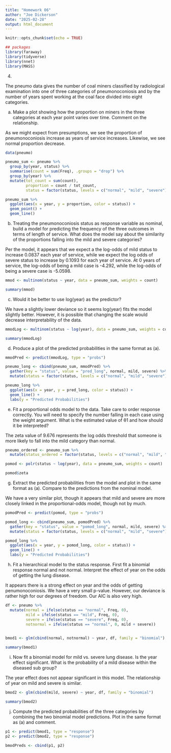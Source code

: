 ```yaml
---
title: "Homework 06"
author: "Joe Dickerson"
date: "2025-02-28"
output: html_document
---
```


```r
knitr::opts_chunk$set(echo = TRUE)
```

```r

## packages
library(faraway)
library(tidyverse)
library(nnet)
library(MASS)

```
4.

The pneumo data gives the number of coal miners classified by radiological examination into one of three categories of pneumonoconiosis and by the number of years spent working at the coal face divided into eight categories.

(a) Make a plot showing how the proportion on miners in the three categories at each year point varies over time. Comment on the relationship.

As we might expect from presumptions, we see the proportion of pneumonoconiosis increase as years of service increases. Likewise, we see normal proportion decrease.

```r

data(pneumo)

pneumo_sum <- pneumo %>% 
  group_by(year, status) %>% 
  summarise(count = sum(Freq), .groups = "drop") %>%  
  group_by(year) %>%  
  mutate(tot_count = sum(count),
         proportion = count / tot_count,
         status = factor(status, levels = c("normal", "mild", "severe")))

pneumo_sum %>% 
  ggplot(aes(x = year, y = proportion, color = status)) +
  geom_point() +
  geom_line()

```

(b) Treating the pneumonoconiosis status as response variable as nominal, build a model for predicting the frequency of the three outcomes in terms of length of service. What does the model say about the similarity of the proportions falling into the mild and severe categories?

Per the model, it appears that we expect a the log-odds of mild status to increase 0.0837 each year of service, while we expect the log odds of severe status to increase by 0.1093 for each year of service. At 0 years of service, the log-odds of being a mild case is -4.292, while the log-odds of being a severe case is -5.0598.

```r

mmod <- multinom(status ~ year, data = pneumo_sum, weights = count)

summary(mmod)

```

(c) Would it be better to use log(year) as the predictor? 

We have a slightly lower deviance so it seems log(year) fits the model slightly better. However, it is possible that changing the scale would decrease interpretability of the data.

```r

mmodLog <- multinom(status ~ log(year), data = pneumo_sum, weights = count)

summary(mmodLog)

```

(d) Produce a plot of the predicted probabilities in the same format as (a).


```r

mmodPred <- predict(mmodLog, type = "probs")

pneumo_long <- cbind(pneumo_sum, mmodPred) %>% 
  gather(key = "status", value = "pred_long", normal, mild, severe) %>% 
  mutate(status = factor(status, levels = c("normal", "mild", "severe")))

pneumo_long %>% 
  ggplot(aes(x = year, y = pred_long, color = status)) +
  geom_line() +
  labs(y = "Predicted Probabilities")

```

(e) Fit a proportional odds model to the data. Take care to order response correctly. You will need to specify the number falling in each case using the weight argument. What is the estimated value of θ1 and how should it be interpreted?

The zeta value of 9.676 represents the log odds threshold that someone is more likely to fall into the mild category than normal. 

```r

pneumo_ordered <- pneumo_sum %>% 
  mutate(status_ordered = factor(status, levels = c("normal", "mild", "severe"), ordered = TRUE))

pomod <- polr(status ~ log(year), data = pneumo_sum, weights = count)

pomod$zeta

```

(g) Extract the predicted probabilities from the model and plot in the same format as (a). Compare to the predictions from the nominal model.

We have a very similar plot, though it appears that mild and severe are more closely linked in the proportional-odds model, though not by much.

```r

pomodPred <- predict(pomod, type = "probs")

pomod_long <- cbind(pneumo_sum, pomodPred) %>% 
  gather(key = "status", value = "pomod_long", normal, mild, severe) %>% 
  mutate(status = factor(status, levels = c("normal", "mild", "severe")))

pomod_long %>% 
  ggplot(aes(x = year, y = pomod_long, color = status)) +
  geom_line() +
  labs(y = "Predicted Probabilities")

```

(h) Fit a hierarchical model to the status response. First fit a binomial response normal and not normal. Interpret the effect of year on the odds of getting the lung disease.

It appears there is a strong effect on year and the odds of getting penumonoconiosis. We have a very small p-value. However, our deviance is rather high for our degrees of freedom. Our AIC is also very high.

```r

df <- pneumo %>%
  mutate(normal = ifelse(status == "normal", Freq, 0),
         mild = ifelse(status == "mild", Freq, 0),
         severe = ifelse(status == "severe", Freq, 0),
         notnormal = ifelse(status == "normal", 0, mild + severe))
  

bmod1 <- glm(cbind(normal, notnormal) ~ year, df, family = "binomial")

summary(bmod1)

```

(i) Now fit a binomial model for mild vs. severe lung disease. Is the year effect significant. What is the probability of a mild disease within the diseased sub group?

The year effect does not appear significant in this model. The relationship of year on mild and severe is similar.  

```r

bmod2 <- glm(cbind(mild, severe) ~ year, df, family = "binomial")

summary(bmod2)

```

(j) Compute the predicted probabilities of the three categories by combining the two binomial model predictions. Plot in the same format as (a) and comment.

```r

p1 <- predict(bmod1, type = "response")
p2 <- predict(bmod2, type = "response")

bmodPreds <- cbind(p1, p2)

```
